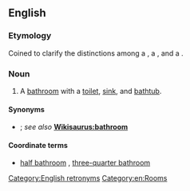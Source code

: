 ==English==

===Etymology===
Coined to clarify the distinctions among a {{term|bathroom}}, a {{term|three-quarter bathroom}}, and a {{term|half bath}}.

===Noun===
{{en-noun|head=[[full]] [[bathroom]]}}
# A [[bathroom]] with a [[toilet]], [[sink]], and [[bathtub]].

====Synonyms====
* {{l|en|bathroom}} {{qualifier|UK}}; ''see also'' '''[[Wikisaurus:bathroom]]'''

====Coordinate terms====
* [[half bathroom]] {{qualifier|lacking a bath}}, [[three-quarter bathroom]] {{qualifier|lacking a bath but having a standing shower}}

[[Category:English retronyms]]
[[Category:en:Rooms]]
